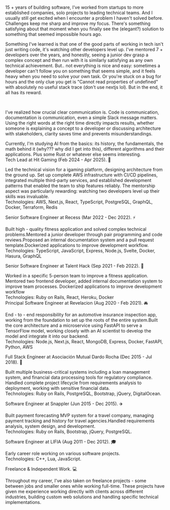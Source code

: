 15 + years of building software, I've worked from startups to more established companies, solo projects to leading technical teams. And I usually still get excited when I encounter a problem I haven't solved before. Challenges keep me sharp and improve my focus. There's something satisfying about that moment when you finally see the (elegant?) solution to something that seemed impossible hours ago.
<br />

Something I've learned is that one of the good parts of working in tech isn't just writing code, it's watching other developers level up. I've mentored 7 + developers over the years, and honestly, seeing a junior dev grasp a complex concept and then run with it is similarly satisfying as any own technical achievement. But.. not everything is nice and easy: sometimes a developer can't follow you on something that seems simple, and it feels heavy when you need to solve your own task. Or you're stuck on a bug for hours and the only clue you get is "Cannot read properties of undefined" with absolutely no useful stack trace (don't use nextjs lol). But in the end, it all has its reward.

<br />

I've realized how crucial clear communication is. Code is communication, documentation is communication, even a simple Slack message matters. Using the right words at the right time directly impacts results, whether someone is explaining a concept to a developer or discussing architecture with stakeholders, clarity saves time and prevents misunderstandings.
<br />

Currently, I'm studying AI from the basics: its history, the fundamentals, the math behind it (why??? why did I get into this), different algorithms and their applications. Plus some Rust or whatever else seems interesting.
<br />
Tech Lead at Hit Gaming (Feb 2024 - Apr 2025). 🚀

Led the technical vision for a igaming platform, designing architecture from the ground up. Set up complete AWS infrastructure with CI/CD pipelines, integrated multiple third-party services, and established development patterns that enabled the team to ship features reliably. The mentorship aspect was particularly rewarding: watching two developers level up their skills was invaluable.
<br />
Technologies: AWS, Next.js, React, TypeScript, PostgreSQL, GraphQL, Docker, Terraform, Redis
<br />

Senior Software Engineer at Recess (Mar 2022 - Dec 2022). ⚡

Built high - quality fitness application and solved complex technical problems.Mentored a junior developer through pair programming and code reviews.Proposed an internal documentation system and a pull request template.Dockerized applications to improve development workflow.
<br />
Technologies: TypeScript, JavaScript, Express, Node.js, Svelte, Docker, Hasura, GraphQL
<br />

Senior Software Engineer at Talent Hack (Sep 2021 - Feb 2022). 👥

Worked in a specific 5-person team to improve a fitness application. Mentored two frontend developer, added internal documentation system to improve team processes. Dockerized applications to improve development workflow
<br />
      Technologies: Ruby on Rails, React, Heroku, Docker
<br />
Principal Software Engineer at Revelacion (Aug 2020 - Feb 2021). 🚘

End - to - end responsibility for an automotive insurance inspection app, working from the foundation to set up the roots of the entire system.Built the core architecture and a microservice using FastAPI to serve a TensorFlow model, working closely with an AI scientist to develop the model and integrate it into our backend.
<br />
Technologies: Node.js, Next.js, React, MongoDB, Express, Docker, FastAPI, Python, AWS
<br />

Full Stack Engineer at Asociación Mutual Dardo Rocha (Dec 2015 - Jul 2018). 🏦

Built multiple business-critical systems including a loan management system, and financial data processing tools for regulatory compliance. Handled complete project lifecycle from requirements analysis to deployment, working with sensitive financial data.
<br />
Technologies: Ruby on Rails, PostgreSQL, Bootstrap, jQuery, DigitalOcean.
<br />

Software Engineer at Snappler (Jun 2015 - Dec 2015). ✈️

Built payment forecasting MVP system for a travel company, managing payment tracking and history for travel agencies.Handled requirements analysis, system design, and development.
<br />
Technologies: Ruby on Rails, Bootstrap, jQuery, PostgreSQL.
<br />

Software Engineer at LIFIA (Aug 2011 - Dec 2012). 🎓

Early career role working on various software projects.
<br />
Technologies: C++, Lua, JavaScript.
<br />

Freelance & Independent Work. 💻

Throughout my career, I've also taken on freelance projects - some between jobs and smaller ones while working full-time. These projects have given me experience working directly with clients across different industries, building custom web solutions and handling specific technical implementations.
